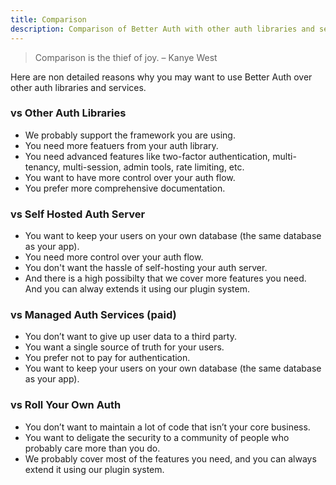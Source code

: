 ```yaml
---
title: Comparison
description: Comparison of Better Auth with other auth libraries and services.
---
```


> <p className="text-orange-200">Comparison is the thief of joy. – Kanye West</p>

Here are non detailed reasons why you may want to use Better Auth over other auth libraries and services.

### vs Other Auth Libraries

- We probably support the framework you are using.
- You need more featuers from your auth library.
- You need advanced features like two-factor authentication, multi-tenancy, multi-session, admin tools, rate limiting, etc.
- You want to have more control over your auth flow.
- You prefer more comprehensive documentation.

### vs Self Hosted Auth Server
- You want to keep your users on your own database (the same database as your app).
- You need more control over your auth flow.
- You don't want the hassle of self-hosting your auth server.
- And there is a high possibilty that we cover more features you need. And you can alway extends it using our plugin system.

### vs Managed Auth Services (paid)

- You don’t want to give up user data to a third party.
- You want a single source of truth for your users.
- You prefer not to pay for authentication.
- You want to keep your users on your own database (the same database as your app).

### vs Roll Your Own Auth

- You don’t want to maintain a lot of code that isn’t your core business.
- You want to deligate the security to a community of people who probably care more than you do.
- We probably cover most of the features you need, and you can always extend it using our plugin system.